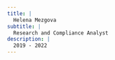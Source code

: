 ```yaml
---
title: |
  Helena Mezgova
subtitle: |
  Research and Compliance Analyst
description: |
  2019 - 2022
---
```



